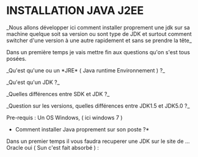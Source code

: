 =INSTALLATION JAVA J2EE=

_Nous allons développer ici comment installer proprement une jdk sur sa machine quelque soit sa version ou sont type de JDK et surtout comment switcher d'une version à une autre rapidement et sans se prendre la tête_

Dans un première temps je vais mettre fin aux questions qu'on s'est tous posées.

_Qu'est qu'une ou un *JRE* ( Java runtime Environnement ) ?_
{{{mvn clean install}}}

_Qu'est qu'un JDK ?_
{{{//TODO}}}

_Quelles différences entre SDK et JDK ?_
{{{//TODO}}}

_Question sur les versions, quelles différences entre JDK1.5 et JDK5.0 ?_
{{{//TODO}}}

Pre-requis : 
Un OS Windows, ( ici windows 7 )

*Comment installer Java proprement sur son poste ?*

Dans un premier temps il vous faudra recuperer une JDK sur le site de ... Oracle oui ( Sun c'est fait absorbé ) : 